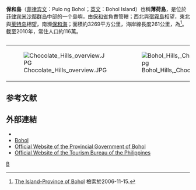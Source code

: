 {{NoteTA|G1=PHL|G2=U}}
{{Infobox islands
|name = 保和島（薄荷島）
|image name = Ph locator map bohol.png
|image caption = {{legend2|#fc7270}}保和島在[[菲律宾|菲律宾]]的位置
|location = {{flag|Philippines}}
|coordinates= {{coord|9|50|N|124|10|E|region:PH_type:isle_scale:1000000|display=title,inline}}
|archipelago = [[米沙鄢群島|米沙鄢群島]]
|area_km2 = 3269
|coastline_km = 261
|highest mount = 
|elevation_m = 
|country = 菲律宾[[保和省|保和省]]
|country admin divisions title = 分區
|country admin divisions = 
|country largest city = [[塔比拉蘭市|塔比拉蘭市]]
|country largest city population = 105,051<ref>Census of Population (2015). [https://www.psa.gov.ph/sites/default/files/attachments/hsd/pressrelease/R07.xlsx "Region VII (Central Visayas)"]. ''Total Population by Province, City, Municipality and Barangay''. {{le|菲律宾统计局|Philippine Statistics Authority|PSA}}. 2016-06-20.</ref>
|population = 1,163,790 <!-- Province total less Pitogo, Panglao and Dauis -->
|population as of = 2010年
|density_km2 = 356
|ethnic groups = [[維薩亞人|維薩亞人]]（{{le|保和人|Boholano people}}、[[宿霧人|宿霧人]]及{{le|埃斯卡亚人|Eskaya}}）
}}

'''保和島'''（[[菲律宾文|菲律宾文]]：Pulo ng Bohol；[[英文|英文]]：Bohol Island）也稱'''薄荷島'''，是位於[[菲律宾|菲律宾]][[米沙鄢群岛|米沙鄢群岛]]中部的一个島嶼，由[[保和省|保和省]]負責管轄；西北與[[宿霧島|宿霧島]]相望，東北與[[莱特岛|莱特岛]]相望，南濒[[保和海|保和海]]；面積約3269平方公里，海岸線長度261公里，為{{le|菲律宾岛屿列表|List of islands of the Philippines#List of islands by size|菲律宾第十大岛}}<ref name="bgov-i">[https://web.archive.org/web/20061206204022/http://www.bohol.gov.ph/island.html The Island-Province of Bohol] {{URL|http://www.bohol.gov.ph}} 檢索於2006-11-15.</ref>。截至2010年，常住人口約116萬。

{| class="wikitable"
|+{{small|保和島中部卡門（菲律賓文：Carmen）地區的著名景點——[[巧克力山|巧克力山]]}}
|[[File:Chocolate_Hills_overview.JPG|center]]
|[[File:Bohol_Hills,_Chocolate_Hills_2,_Philippines.jpg|center]]
|[[File:Bohol_Hills_3,_Carmen,_Philippines.jpg|center]]
|[[File:Forest_in_Bohol,_Philippines.jpg|center]]
|}

==参考文献==
{{Reflist}}

==外部連結==
*{{Commons category-inline|Bohol_(island)}}
*[http://www.boholmain.com Bohol]{{Wayback|url=http://www.boholmain.com/ |date=20110925084030 }}
*[http://www.bohol.gov.ph Official Website of the Provincial Government of Bohol]{{Wayback|url=http://www.bohol.gov.ph/ |date=20200506213755 }}
*[https://web.archive.org/web/20060613011440/http://www.tourism.gov.ph/ Official Website of the Tourism Bureau of the Philippines]

[[Category:菲律賓島嶼|B]]
